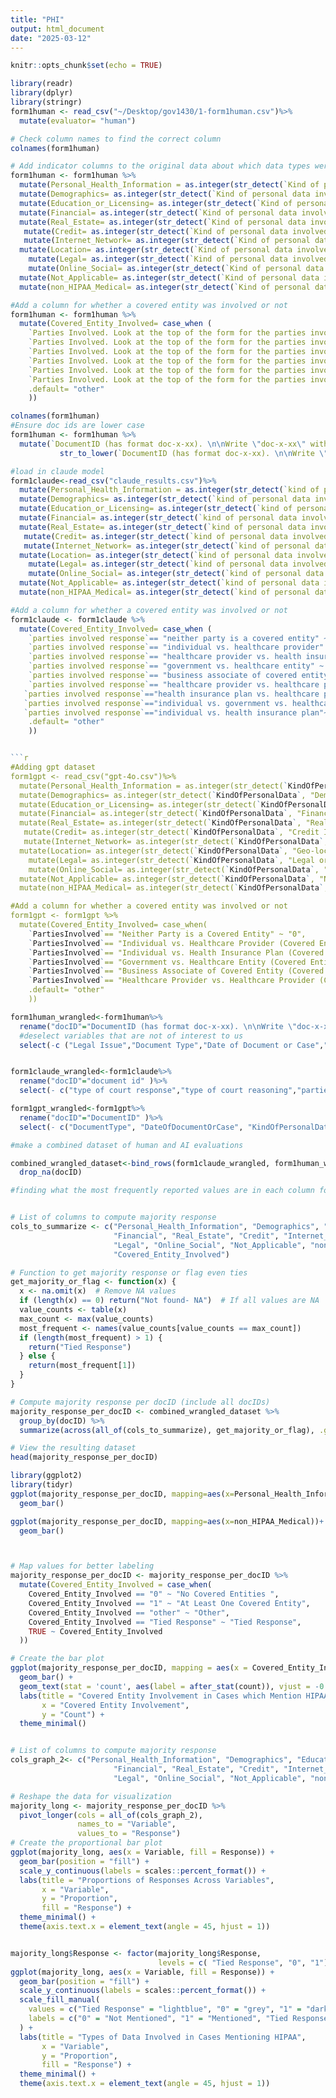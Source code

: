 ```yaml
---
title: "PHI"
output: html_document
date: "2025-03-12"
---
```


```r
knitr::opts_chunk$set(echo = TRUE)
```



```r
library(readr)
library(dplyr)
library(stringr)
form1human <- read_csv("~/Desktop/gov1430/1-form1human.csv")%>%
  mutate(evaluator= "human")

# Check column names to find the correct column
colnames(form1human)

# Add indicator columns to the original data about which data types were involved
form1human <- form1human %>%
  mutate(Personal_Health_Information = as.integer(str_detect(`Kind of personal data involved in the case (select all that apply). This is the data that is the subject of the dispute.`, "Personal Health Information")))%>%
  mutate(Demographics= as.integer(str_detect(`Kind of personal data involved in the case (select all that apply). This is the data that is the subject of the dispute.`, "Demographics")))%>%
  mutate(Education_or_Licensing= as.integer(str_detect(`Kind of personal data involved in the case (select all that apply). This is the data that is the subject of the dispute.`, "Educational or Professional Licensing Data")))%>%
  mutate(Financial= as.integer(str_detect(`Kind of personal data involved in the case (select all that apply). This is the data that is the subject of the dispute.`, "Financial Data")))%>%
  mutate(Real_Estate= as.integer(str_detect(`Kind of personal data involved in the case (select all that apply). This is the data that is the subject of the dispute.`, "Real Estate Information")))%>%
   mutate(Credit= as.integer(str_detect(`Kind of personal data involved in the case (select all that apply). This is the data that is the subject of the dispute.`, "Credit Information")))%>%
   mutate(Internet_Network= as.integer(str_detect(`Kind of personal data involved in the case (select all that apply). This is the data that is the subject of the dispute.`, "Internet or Network Activity")))%>%
  mutate(Location= as.integer(str_detect(`Kind of personal data involved in the case (select all that apply). This is the data that is the subject of the dispute.`, "Geo-location or GPS Data")))%>%
    mutate(Legal= as.integer(str_detect(`Kind of personal data involved in the case (select all that apply). This is the data that is the subject of the dispute.`, "Legal or Criminal Information")))%>%
    mutate(Online_Social= as.integer(str_detect(`Kind of personal data involved in the case (select all that apply). This is the data that is the subject of the dispute.`, "Social Media or Online Content")))%>%
  mutate(Not_Applicable= as.integer(str_detect(`Kind of personal data involved in the case (select all that apply). This is the data that is the subject of the dispute.`, "Not applicable")))%>%
  mutate(non_HIPAA_Medical= as.integer(str_detect(`Kind of personal data involved in the case (select all that apply). This is the data that is the subject of the dispute.`, "Medical information not covered by HIPAA")))

#Add a column for whether a covered entity was involved or not
form1human <- form1human %>%
  mutate(Covered_Entity_Involved= case_when (
    `Parties Involved. Look at the top of the form for the parties involved in the case.`== "Neither Party is a Covered Entity" ~ "0", 
    `Parties Involved. Look at the top of the form for the parties involved in the case.`== "Individual vs. Healthcare Provider (Covered Entity)" ~ "1", 
    `Parties Involved. Look at the top of the form for the parties involved in the case.`== "Individual vs. Health Insurance Plan (Covered Entity)" ~ "1", 
    `Parties Involved. Look at the top of the form for the parties involved in the case.`== "Government vs. Healthcare Entity (Covered Entity)" ~ "1", 
    `Parties Involved. Look at the top of the form for the parties involved in the case.`== "Business Associate of Covered Entity (Covered Entity)" ~ "1",
    `Parties Involved. Look at the top of the form for the parties involved in the case.`== "Healthcare Provider vs. Healthcare Provider (Covered Entity)" ~ "1",
    .default= "other"
    ))

colnames(form1human)
#Ensure doc ids are lower case
form1human <- form1human %>%
  mutate(`DocumentID (has format doc-x-xx). \n\nWrite \"doc-x-xx\" with the x's having the appropriate numbers for the document you are reviewing. Include the \"doc-\" prefix. Use lowercase letters.` = 
           str_to_lower(`DocumentID (has format doc-x-xx). \n\nWrite \"doc-x-xx\" with the x's having the appropriate numbers for the document you are reviewing. Include the \"doc-\" prefix. Use lowercase letters.`))

```

```r
#load in claude model
form1claude<-read_csv("claude_results.csv")%>%
  mutate(Personal_Health_Information = as.integer(str_detect(`kind of personal data involved in the case response`, "personal health information")))%>%
  mutate(Demographics= as.integer(str_detect(`kind of personal data involved in the case response`, "demographics")))%>%
  mutate(Education_or_Licensing= as.integer(str_detect(`kind of personal data involved in the case response`, "educational or professional licensing data")))%>%
  mutate(Financial= as.integer(str_detect(`kind of personal data involved in the case response`, "financial data")))%>%
  mutate(Real_Estate= as.integer(str_detect(`kind of personal data involved in the case response`, "real estate information")))%>%
   mutate(Credit= as.integer(str_detect(`kind of personal data involved in the case response`, "credit information")))%>%
   mutate(Internet_Network= as.integer(str_detect(`kind of personal data involved in the case response`, "internet or network activity")))%>%
  mutate(Location= as.integer(str_detect(`kind of personal data involved in the case response`, "geo-location or gps data")))%>%
    mutate(Legal= as.integer(str_detect(`kind of personal data involved in the case response`, "legal or criminal information")))%>%
    mutate(Online_Social= as.integer(str_detect(`kind of personal data involved in the case response`, "social media or online content")))%>%
  mutate(Not_Applicable= as.integer(str_detect(`kind of personal data involved in the case response`, "not applicable")))%>%
  mutate(non_HIPAA_Medical= as.integer(str_detect(`kind of personal data involved in the case response`, "medical information not covered by hipaa")))

#Add a column for whether a covered entity was involved or not
form1claude <- form1claude %>%
  mutate(Covered_Entity_Involved= case_when (
    `parties involved response`== "neither party is a covered entity" ~ "0", 
    `parties involved response`== "individual vs. healthcare provider" ~ "1", 
    `parties involved response`== "healthcare provider vs. health insurance plan" ~ "1", 
    `parties involved response`== "government vs. healthcare entity" ~ "1", 
    `parties involved response`== "business associate of covered entity" ~ "1",
    `parties involved response`== "healthcare provider vs. healthcare provider" ~ "1",
   `parties involved response`=="health insurance plan vs. healthcare provider"~ "1",
   `parties involved response`=="individual vs. government vs. healthcare entity"~ "1",
   `parties involved response`=="individual vs. health insurance plan"~ "1",
    .default= "other"
    ))



```

```r
```r
#Adding gpt dataset
form1gpt <- read_csv("gpt-4o.csv")%>%
  mutate(Personal_Health_Information = as.integer(str_detect(`KindOfPersonalData`, "Personal Health Information")))%>%
  mutate(Demographics= as.integer(str_detect(`KindOfPersonalData`, "Demographics")))%>%
  mutate(Education_or_Licensing= as.integer(str_detect(`KindOfPersonalData`, "Educational or Professional Licensing Data")))%>%
  mutate(Financial= as.integer(str_detect(`KindOfPersonalData`, "Financial Data")))%>%
  mutate(Real_Estate= as.integer(str_detect(`KindOfPersonalData`, "Real Estate Information")))%>%
   mutate(Credit= as.integer(str_detect(`KindOfPersonalData`, "Credit Information")))%>%
   mutate(Internet_Network= as.integer(str_detect(`KindOfPersonalData`, "Internet or Network Activity")))%>%
  mutate(Location= as.integer(str_detect(`KindOfPersonalData`, "Geo-location or GPS Data")))%>%
    mutate(Legal= as.integer(str_detect(`KindOfPersonalData`, "Legal or Criminal Information")))%>%
    mutate(Online_Social= as.integer(str_detect(`KindOfPersonalData`, "Social Media or Online Content")))%>%
  mutate(Not_Applicable= as.integer(str_detect(`KindOfPersonalData`, "Not applicable")))%>%
  mutate(non_HIPAA_Medical= as.integer(str_detect(`KindOfPersonalData`, "Medical information not covered by HIPAA")))

#Add a column for whether a covered entity was involved or not
form1gpt <- form1gpt %>%
  mutate(Covered_Entity_Involved= case_when(
    `PartiesInvolved`== "Neither Party is a Covered Entity" ~ "0", 
    `PartiesInvolved`== "Individual vs. Healthcare Provider (Covered Entity)" ~ "1", 
    `PartiesInvolved`== "Individual vs. Health Insurance Plan (Covered Entity)" ~ "1", 
    `PartiesInvolved`== "Government vs. Healthcare Entity (Covered Entity)" ~ "1", 
    `PartiesInvolved`== "Business Associate of Covered Entity (Covered Entity)" ~ "1",
    `PartiesInvolved`== "Healthcare Provider vs. Healthcare Provider (Covered Entity)" ~ "1",
    .default= "other"
    ))


```


```r
form1human_wrangled<-form1human%>%
  rename("docID"="DocumentID (has format doc-x-xx). \n\nWrite \"doc-x-xx\" with the x's having the appropriate numbers for the document you are reviewing. Include the \"doc-\" prefix. Use lowercase letters." )%>%
  #deselect variables that are not of interest to us
  select(-c ("Legal Issue","Document Type","Date of Document or Case","Date of Document or Case", "Something interesting? Potential Problematic Strategic Use of HIPAA. This applies to cases where HIPAA is being used to undermine lawsuits that seeks to assert individual rights (e.g. lawsuits about environmental harms, workplace injuries or drug harms or just feels \"creepy\") [OPTIONAL]", "...9","...10", "...11", "...12","...13","...14", "Type of court.", "Parties Involved. Look at the top of the form for the parties involved in the case.","Kind of personal data involved in the case (select all that apply). This is the data that is the subject of the dispute." ))


form1claude_wrangled<-form1claude%>%
  rename("docID"="document id" )%>%
  select(- c("type of court response","type of court reasoning","parties involved response", "parties involved reasoning","kind of personal data involved in the case response", "kind of personal data involved in the case reasoning","date of document or case response","date of document or case reasoning" ,"document type response",  "document type reasoning" ,"something interesting response", "something interesting reasoning", "does this document contain expert opinions, credentials, or testimony response" ,  "does this document contain expert opinions, credentials, or testimony reasoning"))

form1gpt_wrangled<-form1gpt%>%
  rename("docID"="DocumentID" )%>%
  select(- c("DocumentType", "DateOfDocumentOrCase", "KindOfPersonalData"))

#make a combined dataset of human and AI evaluations

combined_wrangled_dataset<-bind_rows(form1claude_wrangled, form1human_wrangled, form1gpt_wrangled)%>%
  drop_na(docID)


```
```r
#finding what the most frequently reported values are in each column for each unique docid


# List of columns to compute majority response
cols_to_summarize <- c("Personal_Health_Information", "Demographics", "Education_or_Licensing", 
                       "Financial", "Real_Estate", "Credit", "Internet_Network", "Location", 
                       "Legal", "Online_Social", "Not_Applicable", "non_HIPAA_Medical", 
                       "Covered_Entity_Involved")

# Function to get majority response or flag even ties
get_majority_or_flag <- function(x) {
  x <- na.omit(x)  # Remove NA values
  if (length(x) == 0) return("Not found- NA")  # If all values are NA
  value_counts <- table(x)
  max_count <- max(value_counts)
  most_frequent <- names(value_counts[value_counts == max_count])
  if (length(most_frequent) > 1) {
    return("Tied Response")
  } else {
    return(most_frequent[1])
  }
}

# Compute majority response per docID (include all docIDs)
majority_response_per_docID <- combined_wrangled_dataset %>%
  group_by(docID) %>%
  summarize(across(all_of(cols_to_summarize), get_majority_or_flag), .groups = "drop")

# View the resulting dataset
head(majority_response_per_docID)

```

```r
library(ggplot2)
library(tidyr)
ggplot(majority_response_per_docID, mapping=aes(x=Personal_Health_Information))+
  geom_bar()

ggplot(majority_response_per_docID, mapping=aes(x=non_HIPAA_Medical))+
  geom_bar()



# Map values for better labeling
majority_response_per_docID <- majority_response_per_docID %>%
  mutate(Covered_Entity_Involved = case_when(
    Covered_Entity_Involved == "0" ~ "No Covered Entities ",
    Covered_Entity_Involved == "1" ~ "At Least One Covered Entity",
    Covered_Entity_Involved == "other" ~ "Other",
    Covered_Entity_Involved == "Tied Response" ~ "Tied Response",
    TRUE ~ Covered_Entity_Involved
  ))

# Create the bar plot
ggplot(majority_response_per_docID, mapping = aes(x = Covered_Entity_Involved)) +
  geom_bar() +
  geom_text(stat = 'count', aes(label = after_stat(count)), vjust = -0.5) +
  labs(title = "Covered Entity Involvement in Cases which Mention HIPAA", 
       x = "Covered Entity Involvement", 
       y = "Count") +
  theme_minimal()


# List of columns to compute majority response
cols_graph_2<- c("Personal_Health_Information", "Demographics", "Education_or_Licensing", 
                       "Financial", "Real_Estate", "Credit", "Internet_Network", "Location", 
                       "Legal", "Online_Social", "Not_Applicable", "non_HIPAA_Medical" )

# Reshape the data for visualization
majority_long <- majority_response_per_docID %>%
  pivot_longer(cols = all_of(cols_graph_2), 
               names_to = "Variable", 
               values_to = "Response")
# Create the proportional bar plot
ggplot(majority_long, aes(x = Variable, fill = Response)) +
  geom_bar(position = "fill") +
  scale_y_continuous(labels = scales::percent_format()) +
  labs(title = "Proportions of Responses Across Variables",
       x = "Variable",
       y = "Proportion",
       fill = "Response") +
  theme_minimal() +
  theme(axis.text.x = element_text(angle = 45, hjust = 1))


majority_long$Response <- factor(majority_long$Response, 
                                 levels = c( "Tied Response", "0", "1"))
ggplot(majority_long, aes(x = Variable, fill = Response)) +
  geom_bar(position = "fill") +
  scale_y_continuous(labels = scales::percent_format()) +
  scale_fill_manual(
    values = c("Tied Response" = "lightblue", "0" = "grey", "1" = "darkgreen" ),
    labels = c("0" = "Not Mentioned", "1" = "Mentioned", "Tied Response" = "Tied Response")
  ) +
  labs(title = "Types of Data Involved in Cases Mentioning HIPAA",
       x = "Variable",
       y = "Proportion",
       fill = "Response") +
  theme_minimal() +
  theme(axis.text.x = element_text(angle = 45, hjust = 1))
```



